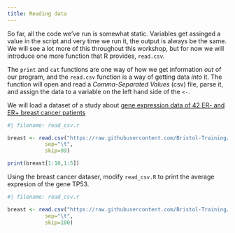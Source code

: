 ```yaml
---
title: Reading data
---
```



So far, all the code we've run is somewhat static. Variables get assinged a value in the script and very time we run it, the output is always be the same. We will see a lot more of this throughout this workshop, but for now we will introduce one more function that R provides, `read.csv`.

The `print` and `cat` functions are one way of how we get information *out* of our program, and the `read.csv` function is a way of getting data *into* it. The function will open and read a *Comma-Separated Values* (csv) file, parse it, and assign the data to a variable on the left hand side of the `<-`.

We will load a dataset of a study about [gene expression data of 42 ER- and ER+ breast cancer patients]("https://ftp.ncbi.nlm.nih.gov/geo/datasets/GDS3nnn/GDS3716/soft/GDS3716.soft.gz")


```r
#| filename: read_csv.r

breast <- read.csv("https://raw.githubusercontent.com/Bristol-Training/beginning-r/refs/heads/main/data/GDS3716.soft",
            sep="\t",
            skip=99)

print(breast[1:10,1:5])
```


::: {#exercise .callout-note title="Exercise" icon=false} 

Using the breast cancer dataser, modify `read_csv.R` to print the average expresion of the gene TP53.

:::

::: {#answer .callout-caution icon=false title='Answer' collapse="true"}
```.r
#| filename: read_csv.r

breast <- read.csv("https://raw.githubusercontent.com/Bristol-Training/beginning-r/refs/heads/main/data/GDS3716.soft",
            sep="\t",
            skip=100)
```
:::



